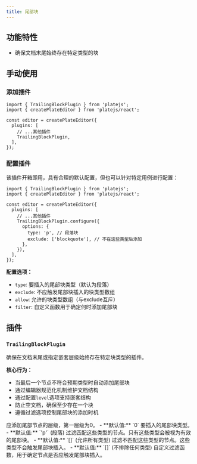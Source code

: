 ```yaml
---
title: 尾部块
---
```


<ComponentPreview name="basic-blocks-demo" />

<PackageInfo>

## 功能特性

- 确保文档末尾始终存在特定类型的块

</PackageInfo>

## 手动使用

<Steps>

### 添加插件

```tsx
import { TrailingBlockPlugin } from 'platejs';
import { createPlateEditor } from 'platejs/react';

const editor = createPlateEditor({
  plugins: [
    // ...其他插件
    TrailingBlockPlugin,
  ],
});
```

### 配置插件

该插件开箱即用，具有合理的默认配置，但也可以针对特定用例进行配置：

```tsx
import { TrailingBlockPlugin } from 'platejs';
import { createPlateEditor } from 'platejs/react';

const editor = createPlateEditor({
  plugins: [
    // ...其他插件
    TrailingBlockPlugin.configure({
      options: {
        type: 'p', // 段落块
        exclude: ['blockquote'], // 不在这些类型后添加
      },
    }),
  ],
});
```

**配置选项：**
- `type`: 要插入的尾部块类型（默认为段落）
- `exclude`: 不应触发尾部块插入的块类型数组
- `allow`: 允许的块类型数组（与exclude互斥）
- `filter`: 自定义函数用于确定何时添加尾部块

</Steps>

## 插件

### `TrailingBlockPlugin`

确保在文档末尾或指定嵌套层级始终存在特定块类型的插件。

**核心行为：**
- 当最后一个节点不符合预期类型时自动添加尾部块
- 通过编辑器规范化机制维护文档结构
- 通过配置`level`选项支持嵌套结构
- 防止空文档，确保至少存在一个块
- 遵循过滤选项控制尾部块的添加时机

<API name="TrailingBlockPlugin">
<APIOptions>
  <APIItem name="level" type="number" optional>
    应添加尾部节点的层级，第一层级为0。
    - **默认值:** `0`
  </APIItem>
  <APIItem name="type" type="string" optional>
    要插入的尾部块类型。
    - **默认值:** `'p'` (段落)
  </APIItem>
  <APIItem name="allow" type="string[]" optional>
    过滤匹配这些类型的节点。只有这些类型会被视为有效的尾部块。
    - **默认值:** `[]` (允许所有类型)
  </APIItem>
  <APIItem name="exclude" type="string[]" optional>
    过滤不匹配这些类型的节点。这些类型不会触发尾部块插入。
    - **默认值:** `[]` (不排除任何类型)
  </APIItem>
  <APIItem name="filter" type="(node: TNode) => boolean" optional>
    自定义过滤函数，用于确定节点是否应触发尾部块插入。
  </APIItem>
</APIOptions>
</API>